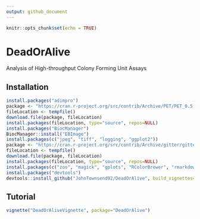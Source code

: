 ```yaml
---
output: github_document
---
```


```r
knitr::opts_chunk$set(echo = TRUE)
```

# DeadOrAlive
Analysis of High-throughput Colony Forming Unit Assays

## Installation
```r
install.packages("adimpro")
package <- "https://cran.r-project.org/src/contrib/Archive/PET/PET_0.5.1.tar.gz"
fileLocation <- tempfile()
download.file(package, fileLocation)
install.packages(fileLocation, type="source", repos=NULL)
install.packages("BiocManager")
BiocManager::install("EBImage")
install.packages(c("jpeg", "tiff", "logging", "ggplot2"))
package <- "https://cran.r-project.org/src/contrib/Archive/gitter/gitter_1.1.1.tar.gz"
fileLocation <- tempfile()
download.file(package, fileLocation)
install.packages(fileLocation, type="source", repos=NULL)
install.packages(c("zoo", "magick", "gplots", "RColorBrewer", "rmarkdown", "toOrdinal", "cobs", "rootSolve"))
install.packages("devtools")
devtools::install_github("JohnTownsend92/DeadOrAlive", build_vignettes=TRUE)
```

## Tutorial
```r
vignette("DeadOrAliveVignette", package="DeadOrAlive")
```